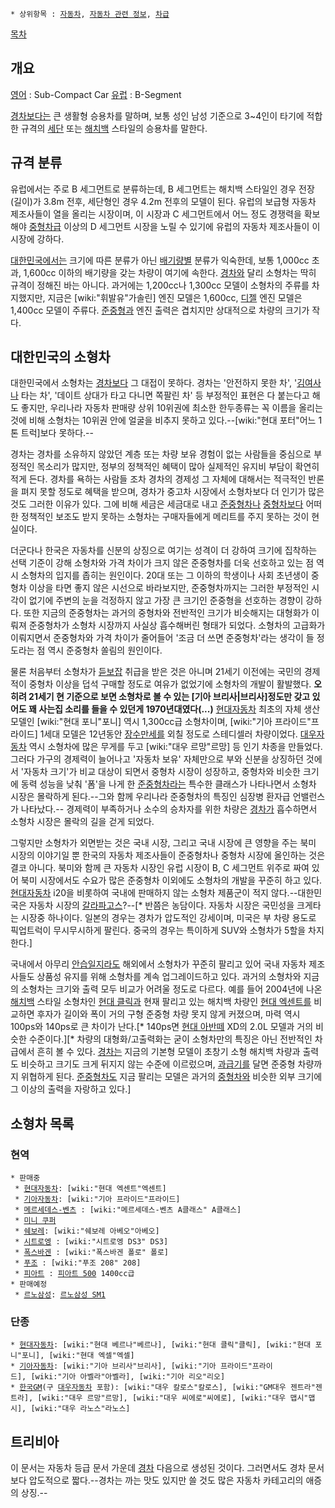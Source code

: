  * 상위항목 : [[자동차]], [[자동차 관련 정보]], [[차급]]

[[목차]]

== 개요 ==
[[영어]] : Sub-Compact Car
[[유럽]] : B-Segment

[[경차]]보다는 큰 생활형 승용차를 말하며, 보통 성인 남성 기준으로 3~4인이 타기에 적합한 규격의 [[세단]] 또는 [[해치백]] 스타일의 승용차를 말한다. 


== 규격 분류 ==
유럽에서는 주로 B 세그먼트로 분류하는데, B 세그먼트는 해치백 스타일인 경우 전장(길이)가 3.8m 전후, 세단형인 경우 4.2m 전후의 모델이 된다. 유럽의 보급형 자동차 제조사들이 열을 올리는 시장이며, 이 시장과 C 세그먼트에서 어느 정도 경쟁력을 확보해야 [[중형차]]급 이상의 D 세그먼트 시장을 노릴 수 있기에 유럽의 자동차 제조사들이 이 시장에 강하다.

[[대한민국]]에서는 크기에 따른 분류가 아닌 [[배기량]]별 분류가 익숙한데, 보통 1,000cc 초과, 1,600cc 이하의 배기량을 갖는 차량이 여기에 속한다. [[경차]]와 달리 소형차는 딱히 규격이 정해진 바는 아니다. 과거에는 1,200cc나 1,300cc 모델이 소형차의 주류를 차지했지만, 지금은 [wiki:"휘발유"가솔린] 엔진 모델은 1,600cc, [[디젤]] 엔진 모델은 1,400cc 모델이 주류다. [[준중형]]과 엔진 출력은 겹치지만 상대적으로 차량의 크기가 작다.


== 대한민국의 소형차 ==
대한민국에서 소형차는 [[경차]]보다 그 대접이 못하다. 경차는 '안전하지 못한 차', '[[김여사]]나 타는 차', '데이트 상대가 타고 다니면 쪽팔린 차' 등 부정적인 표현은 다 붙는다고 해도 좋지만, 우리나라 자동차 판매량 상위 10위권에 최소한 한두종류는 꼭 이름을 올리는 것에 비해 소형차는 10위권 안에 얼굴을 비추지 못하고 있다.--[wiki:"현대 포터"어느 1톤 트럭]보다 못하다.--

경차는 경차를 소유하지 않았던 계층 또는 차량 보유 경험이 없는 사람들을 중심으로 부정적인 목소리가 많지만, 정부의 정책적인 혜택이 많아 실제적인 유지비 부담이 확연히 적게 든다. 경차를 욕하는 사람들 조차 경차의 경제성 그 자체에 대해서는 적극적인 반론을 펴지 못할 정도로 혜택을 받으며, 경차가 중고차 시장에서 소형차보다 더 인기가 많은 것도 그러한 이유가 있다. 그에 비해 세금은 세금대로 내고 [[준중형차]]나 [[중형차]]보다 어떠한 정책적인 보조도 받지 못하는 소형차는 구매자들에게 메리트를 주지 못하는 것이 현실이다.

더군다나 한국은 자동차를 신분의 상징으로 여기는 성격이 더 강하여 크기에 집착하는 선택 기준이 강해 소형차와 가격 차이가 크지 않은 준중형차를 더욱 선호하고 있는 점 역시 소형차의 입지를 좁히는 원인이다. 20대 또는 그 이하의 학생이나 사회 초년생이 중형차 이상을 타면 좋지 않은 시선으로 바라보지만, 준중형차까지는 그러한 부정적인 시각이 없기에 주변의 눈을 걱정하지 않고 가장 큰 크기인 준중형을 선호하는 경향이 강하다. 또한 지금의 준중형차는 과거의 중형차와 전반적인 크기가 비슷해지는 대형화가 이뤄져 준중형차가 소형차 시장까지 사실상 흡수해버린 형태가 되었다. 소형차의 고급화가 이뤄지면서 준중형차와 가격 차이가 줄어들어 '조금 더 쓰면 준중형차'라는 생각이 들 정도라는 점 역시 준중형차 쏠림의 원인이다.

물론 처음부터 소형차가 [[듣보잡]] 취급을 받은 것은 아니며 21세기 이전에는 국민의 경제적이 중형차 이상을 덥석 구매할 정도로 여유가 없었기에 소형차의 개발이 활발했다. '''오히려 21세기 현 기준으로 보면 소형차로 볼 수 있는 [기아 브리사|브리사]정도만 갖고 있어도 꽤 사는집 소리를 들을 수 있던게 1970년대였다(...)''' [[현대자동차]] 최초의 자체 생산 모델인 [wiki:"현대 포니"포니] 역시 1,300cc급 소형차이며, [wiki:"기아 프라이드"프라이드] 1세대 모델은 12년동안 [[장수만세]]를 외칠 정도로 스테디셀러 차량이었다. [[대우자동차]] 역시 소형차에 많은 무게를 두고 [wiki:"대우 르망"르망] 등 인기 차종을 만들었다. 그러다 가구의 경제력이 늘어나고 '자동차 보유' 자체만으로 부와 신분을 상징하던 것에서 '자동차 크기'가 비교 대상이 되면서 중형차 시장이 성장하고, 중형차와 비슷한 크기에 동력 성능을 낮춰 '폼'을 나게 한 [[준중형차]]라는 특수한 클래스가 나타나면서 소형차 시장은 몰락하게 된다.--그와 함께 우리나라 준중형차의 특징인 심장병 환자급 언밸런스가 나타났다.-- 경제력이 부족하거나 소수의 승차자를 위한 차량은 [[경차]]가 흡수하면서 소형차 시장은 몰락의 길을 걷게 되었다.

그렇지만 소형차가 외면받는 것은 국내 시장, 그리고 국내 시장에 큰 영향을 주는 북미 시장의 이야기일 뿐 한국의 자동차 제조사들이 준중형차나 중형차 시장에 올인하는 것은 결코 아니다. 북미와 함께 큰 자동차 시장인 유럽 시장이 B, C 세그먼트 위주로 짜여 있어 북미 시장에서도 수요가 많은 준중형차 이외에도 소형차의 개발을 꾸준히 하고 있다. [[현대자동차]] i20을 비롯하여 국내에 판매하지 않는 소형차 제품군이 적지 않다.--대한민국은 자동차 시장의 [[갈라파고스]]?--[* 반쯤은 농담이다. 자동차 시장은 국민성을 크게타는 시장중 하나이다. 일본의 경우는 경차가 압도적인 강세이며, 미국은 부 차량 용도로 픽업트럭이 무시무시하게 팔린다. 중국의 경우는 특이하게 SUV와 소형차가 5할을 차지한다.]

국내에서 아무리 [[안습]]일지라도 해외에서 소형차가 꾸준히 팔리고 있어 국내 자동차 제조사들도 상품성 유지를 위해 소형차를 계속 업그레이드하고 있다. 과거의 소형차와 지금의 소형차는 크기와 출력 모두 비교가 어려울 정도로 다르다. 예를 들어 2004년에 나온 [[해치백]] 스타일 소형차인 [[현대 클릭]]과 현재 팔리고 있는 해치백 차량인 [[현대 엑센트]]를 비교하면 후자가 길이와 폭이 거의 구형 준중형 차량 못지 않게 커졌으며, 마력 역시 100ps와 140ps로 큰 차이가 난다.[* 140ps면 [[현대 아반떼]] XD의 2.0L 모델과 거의 비슷한 수준이다.][* 차량의 대형화/고출력화는 굳이 소형차만의 특징은 아닌 전반적인 차급에서 흔히 볼 수 있다. [[경차]]는 지금의 기본형 모델이 초창기 소형 해치백 차량과 출력도 비슷하고 크기도 크게 뒤지지 않는 수준에 이르렀으며, [[과급기]]를 달면 준중형 차량까지 위협하게 된다. [[준중형차]]도 지금 팔리는 모델은 과거의 [[중형차]]와 비슷한 외부 크기에 그 이상의 출력을 자랑하고 있다.]

== 소형차 목록  ==
=== 현역 ===
 * 판매중
  * [[현대자동차]]: [wiki:"현대 엑센트"엑센트]
  * [[기아자동차]]: [wiki:"기아 프라이드"프라이드]
  * [[메르세데스-벤츠]] : [wiki:"메르세데스-벤츠 A클래스" A클래스]
  * [[미니 쿠퍼]]
  * [[쉐보레]]: [wiki:"쉐보레 아베오"아베오]
  * [[시트로엥]] : [wiki:"시트로엥 DS3" DS3]
  * [[폭스바겐]] : [wiki:"폭스바겐 폴로" 폴로]
  * [[푸조]] : [wiki:"푸조 208" 208]
  * [[피아트]] : [[피아트 500]] 1400cc급
 * 판매예정
  * [[르노삼성]]: [[르노삼성 SM1]]

=== 단종 ===
 * [[현대자동차]]: [wiki:"현대 베르나"베르나], [wiki:"현대 클릭"클릭], [wiki:"현대 포니"포니], [wiki:"현대 엑셀"엑셀]
 * [[기아자동차]]: [wiki:"기아 브리사"브리사], [wiki:"기아 프라이드"프라이드], [wiki:"기아 아벨라"아벨라], [wiki:"기아 리오"리오]
 * [[한국GM]](구 [[대우자동차]] 포함): [wiki:"대우 칼로스"칼로스], [wiki:"GM대우 젠트라"젠트라], [wiki:"대우 르망"르망], [wiki:"대우 씨에로"씨에로], [wiki:"대우 맵시"맵시], [wiki:"대우 라노스"라노스]

== 트리비아 ==
이 문서는 자동차 등급 문서 가운데 [[경차]] 다음으로 생성된 것이다. 그러면서도 경차 문서보다 압도적으로 짧다.--경차는 까는 맛도 있지만 쓸 것도 많은 자동차 카테고리의 애증의 상징.--
